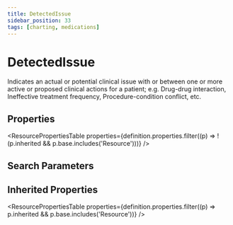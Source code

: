 ```yaml
---
title: DetectedIssue
sidebar_position: 33
tags: [charting, medications]
---
```



# DetectedIssue

Indicates an actual or potential clinical issue with or between one or more active or proposed clinical actions for a patient; e.g. Drug-drug interaction, Ineffective treatment frequency, Procedure-condition conflict, etc.

## Properties

<ResourcePropertiesTable
  properties={definition.properties.filter((p) => !(p.inherited && p.base.includes('Resource')))}
/>

## Search Parameters

<SearchParamsTable searchParams={definition.searchParameters} />

## Inherited Properties

<ResourcePropertiesTable properties={definition.properties.filter((p) => p.inherited && p.base.includes('Resource'))} />
